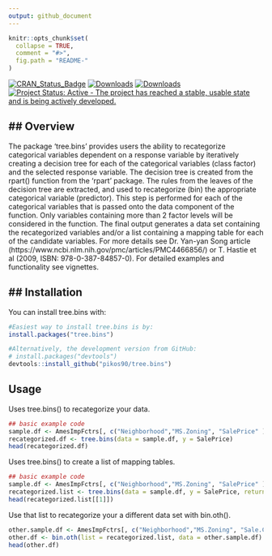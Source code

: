 ```yaml
---
output: github_document
---
```


<!-- README.md is generated from README.Rmd. Please edit that file -->

```r
knitr::opts_chunk$set(
  collapse = TRUE,
  comment = "#>",
  fig.path = "README-"
)
```

[![CRAN_Status_Badge](http://www.r-pkg.org/badges/version/tree.bins)](https://cran.r-project.org/package=tree.bins)
[![Downloads](http://cranlogs.r-pkg.org/badges/tree.bins)](http://cran.rstudio.com/package=tree.bins)
[![Downloads](http://cranlogs.r-pkg.org/badges/grand-total/tree.bins)](http://cran.rstudio.com/package=tree.bins)
[![Project Status: Active - The project has reached a stable, usable state and is being actively developed.](http://www.repostatus.org/badges/latest/active.svg)](http://www.repostatus.org/#active)

## Overview
-----------

The package 'tree.bins' provides users the ability to recategorize categorical variables dependent on a response variable by iteratively creating a decision tree for each of the categorical variables (class factor) and the selected response variable. The decision tree is created from the rpart() function from the 'rpart' package. The rules from the leaves of the decision tree are extracted, and used to recategorize (bin) the appropriate categorical variable (predictor). This step is performed for each of the categorical variables that is passed onto the data component of the function. Only variables containing more than 2 factor levels will be considered in the function. The final output generates a data set containing the recategorized variables and/or a list containing a mapping table for each of the candidate variables. For more details see Dr. Yan-yan Song article (https://www.ncbi.nlm.nih.gov/pmc/articles/PMC4466856/) or T. Hastie et al (2009, ISBN: 978-0-387-84857-0). For detailed examples and functionality see vignettes.


## Installation
---------------

You can install tree.bins with:

```r
#Easiest way to install tree.bins is by:
install.packages("tree.bins")

#Alternatively, the development version from GitHub:
# install.packages("devtools")
devtools::install_github("pikos90/tree.bins")
```

## Usage

Uses tree.bins() to recategorize your data. 
```r
## basic example code
sample.df <- AmesImpFctrs[, c("Neighborhood","MS.Zoning", "SalePrice" )]
recategorized.df <- tree.bins(data = sample.df, y = SalePrice)
head(recategorized.df)
```

Uses tree.bins() to create a list of mapping tables.
```r
## basic example code
sample.df <- AmesImpFctrs[, c("Neighborhood","MS.Zoning", "SalePrice" )]
recategorized.list <- tree.bins(data = sample.df, y = SalePrice, return = "lkup.list")
head(recategorized.list[[1]])
```

Use that list to recategorize your a different data set with bin.oth().
```r
other.sample.df <- AmesImpFctrs[, c("Neighborhood","MS.Zoning", "Sale.Condition", "SalePrice" )]
other.df <- bin.oth(list = recategorized.list, data = other.sample.df)
head(other.df)
```
